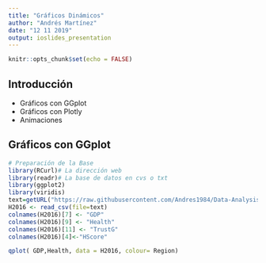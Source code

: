 ```yaml
---
title: "Gráficos Dinámicos"
author: "Andrés Martínez"
date: "12 11 2019"
output: ioslides_presentation
---
```


```r
knitr::opts_chunk$set(echo = FALSE)
```

## Introducción 


* Gráficos con GGplot
* Gráficos con Plotly
* Animaciones



## Gráficos con GGplot

```r
# Preparación de la Base
library(RCurl)# La dirección web
library(readr)# La base de datos en cvs o txt
library(ggplot2)
library(viridis)
text=getURL("https://raw.githubusercontent.com/Andres1984/Data-Analysis-with-R/master/Bases/2016.csv")
H2016 <- read_csv(file=text)
colnames(H2016)[7] <- "GDP"
colnames(H2016)[9] <- "Health"
colnames(H2016)[11] <- "TrustG"
colnames(H2016)[4]<-"HScore"


```

```r
qplot( GDP,Health, data = H2016, colour= Region)

```
